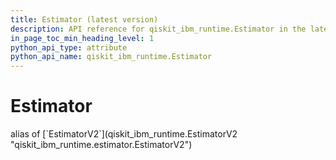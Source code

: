 ```yaml
---
title: Estimator (latest version)
description: API reference for qiskit_ibm_runtime.Estimator in the latest version of qiskit-ibm-runtime
in_page_toc_min_heading_level: 1
python_api_type: attribute
python_api_name: qiskit_ibm_runtime.Estimator
---
```


# Estimator

<Attribute id="qiskit_ibm_runtime.Estimator" isDedicatedPage={true} github="https://github.com/Qiskit/qiskit-ibm-runtime/tree/stable/0.33/qiskit_ibm_runtime/estimator.py#L45-L181">
  alias of [`EstimatorV2`](qiskit_ibm_runtime.EstimatorV2 "qiskit_ibm_runtime.estimator.EstimatorV2")
</Attribute>

